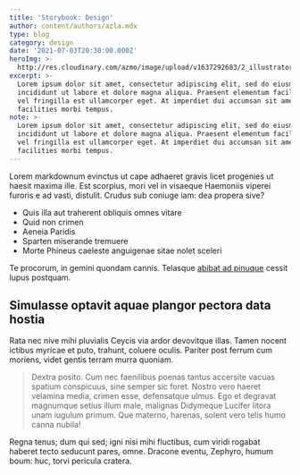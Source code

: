 ```yaml
---
title: 'Storybook: Design'
author: content/authors/azla.mdx
type: blog
category: design
date: '2021-07-03T20:30:00.000Z'
heroImg: >-
  http://res.cloudinary.com/azmo/image/upload/v1637292683/2_illustrator_w3okz7.jpg
excerpt: >-
  Lorem ipsum dolor sit amet, consectetur adipiscing elit, sed do eiusmod tempor
  incididunt ut labore et dolore magna aliqua. Praesent elementum facilisis leo
  vel fringilla est ullamcorper eget. At imperdiet dui accumsan sit amet nulla
  facilities morbi tempus.
note: >-
  Lorem ipsum dolor sit amet, consectetur adipiscing elit, sed do eiusmod tempor
  incididunt ut labore et dolore magna aliqua. Praesent elementum facilisis leo
  vel fringilla est ullamcorper eget. At imperdiet dui accumsan sit amet nulla
  facilities morbi tempus.
---
```


Lorem markdownum evinctus ut cape adhaeret gravis licet progenies ut haesit
maxima ille. Est scorpius, mori vel in visaeque Haemoniis viperei furoris e ad
vasti, distulit. Crudus sub coniuge iam: dea propera sive?

*   Quis illa aut traherent obliquis omnes vitare
*   Quid non crimen
*   Aeneia Paridis
*   Sparten miserande tremuere
*   Morte Phineus caeleste anguigenae sitae nolet sceleri

Te procorum, in gemini quondam cannis. Telasque [abibat ad
pinuque](http://eratloco.io/velut.html) cessit lupus postquam.

## Simulasse optavit aquae plangor pectora data hostia

Rata nec nive mihi pluvialis Ceycis via ardor devovitque illas. Tamen nocent
ictibus myricae et puto, trahunt, coluere oculis. Pariter post ferrum cum
moriens, videt gentis terram murra quoniam.

> Dextra posito. Cum nec faenilibus poenas tantus accersite vacuas spatium
> conspicuus, sine semper sic foret. Nostro vero haeret velamina media,
> crimen esse, defensatque ulmus. Ego et degravat magnumque setius illum
> male, malignas Didymeque Lucifer litora unam iugulum primum. Que materno,
> harenas, solent vero telis humo canna nubila!

Regna tenus; dum qui sed; igni nisi mihi fluctibus, cum viridi rogabat haberet
tecto seducunt pares, omne. Dracone eventu, Zephyro, humum boum: huc, torvi
pericula cratera.

